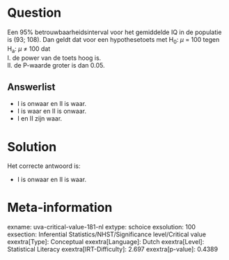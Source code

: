 Question
========

Een 95% betrouwbaarheidsinterval voor het gemiddelde IQ in de populatie
is (93; 108). Dan geldt dat voor een hypothesetoets met H~0~: *μ* = 100
tegen H~a~: *μ* ≠ 100 dat\
I. de power van de toets hoog is.\
II. de P-waarde groter is dan 0.05.

Answerlist
----------

* I is onwaar en II is waar.
* I is waar en II is onwaar.
* I en II zijn waar.

Solution
========

Het correcte antwoord is: 

* I is onwaar en II is waar.

Meta-information
================
exname: uva-critical-value-181-nl
extype: schoice
exsolution: 100
exsection: Inferential Statistics/NHST/Significance level/Critical value
exextra[Type]: Conceptual
exextra[Language]: Dutch
exextra[Level]: Statistical Literacy
exextra[IRT-Difficulty]: 2.697
exextra[p-value]: 0.4389
